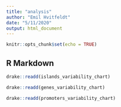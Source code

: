 ```yaml
---
title: "analysis"
author: "Emil Hvitfeldt"
date: "5/11/2020"
output: html_document
---
```


```r
knitr::opts_chunk$set(echo = TRUE)
```

## R Markdown

```r
drake::readd(islands_variability_chart)
```

```r
drake::readd(genes_variability_chart)
```

```r
drake::readd(promoters_variability_chart)
```
